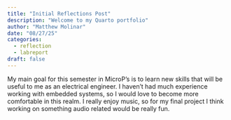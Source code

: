 ```yaml
---
title: "Initial Reflections Post"
description: "Welcome to my Quarto portfolio"
author: "Matthew Molinar"
date: "08/27/25"
categories:
  - reflection
  - labreport
draft: false
---
```


My main goal for this semester in MicroP's is to learn new skills that will be useful to me as an electrical engineer. I haven't had much experience working with embedded systems, so I would love to become more comfortable in this realm. I really enjoy music, so for my final project I think working on something audio related would be really fun.